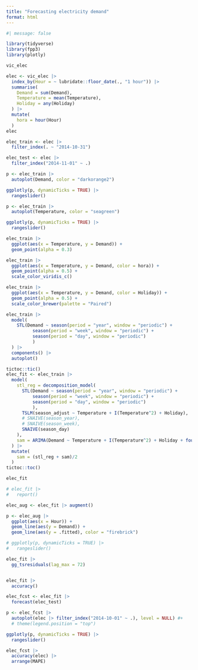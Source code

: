 ```yaml
---
title: "Forecasting electricity demand"
format: html
---
```


```r
#| message: false

library(tidyverse)
library(fpp3)
library(plotly)
```

```r
vic_elec
```

```r
elec <- vic_elec |> 
  index_by(Hour = ~ lubridate::floor_date(., "1 hour")) |> 
  summarise(
    Demand = sum(Demand),
    Temperature = mean(Temperature),
    Holiday = any(Holiday)
  ) |> 
  mutate(
    hora = hour(Hour)
  )
elec

elec_train <- elec |> 
  filter_index(. ~ "2014-10-31")

elec_test <- elec |> 
  filter_index("2014-11-01" ~ .)
```

```r
p <- elec_train |> 
  autoplot(Demand, color = "darkorange2")

ggplotly(p, dynamicTicks = TRUE) |> 
  rangeslider()
```

```r
p <- elec_train |> 
  autoplot(Temperature, color = "seagreen")

ggplotly(p, dynamicTicks = TRUE) |> 
  rangeslider()
```

```r
elec_train |> 
  ggplot(aes(x = Temperature, y = Demand)) +
  geom_point(alpha = 0.3)
```


```r
elec_train |> 
  ggplot(aes(x = Temperature, y = Demand, color = hora)) +
  geom_point(alpha = 0.5) +
  scale_color_viridis_c()

elec_train |> 
  ggplot(aes(x = Temperature, y = Demand, color = Holiday)) +
  geom_point(alpha = 0.5) +
  scale_color_brewer(palette = "Paired")
```

```r
elec_train |> 
  model(
    STL(Demand ~ season(period = "year", window = "periodic") + 
          season(period = "week", window = "periodic") +
          season(period = "day", window = "periodic")
          )
  ) |> 
  components() |> 
  autoplot()
```

```r
tictoc::tic()
elec_fit <- elec_train |> 
  model(
    stl_reg = decomposition_model(
      STL(Demand ~ season(period = "year", window = "periodic") + 
          season(period = "week", window = "periodic") +
          season(period = "day", window = "periodic")
          ),
      TSLM(season_adjust ~ Temperature + I(Temperature^2) + Holiday),
      # SNAIVE(season_year),
      # SNAIVE(season_week),
      SNAIVE(season_day)
    ),
    sam = ARIMA(Demand ~ Temperature + I(Temperature^2) + Holiday + fourier(K = 6) + PDQ(0,0,0))
  ) |> 
  mutate(
    sam = (stl_reg + sam)/2
  )
tictoc::toc()

elec_fit

# elec_fit |> 
#   report()

elec_aug <- elec_fit |> augment()
```

```r
p <- elec_aug |> 
  ggplot(aes(x = Hour)) +
  geom_line(aes(y = Demand)) +
  geom_line(aes(y = .fitted), color = "firebrick")

# ggplotly(p, dynamicTicks = TRUE) |> 
#   rangeslider()
```


```r
elec_fit |> 
  gg_tsresiduals(lag_max = 72)


elec_fit |> 
  accuracy()
```

```r
elec_fcst <- elec_fit |>
  forecast(elec_test)

p <- elec_fcst |> 
  autoplot(elec |> filter_index("2014-10-01" ~ .), level = NULL) #+ 
  # theme(legend.position = "top")

ggplotly(p, dynamicTicks = TRUE) |> 
  rangeslider()
```

```r
elec_fcst |> 
  accuracy(elec) |> 
  arrange(MAPE)
```

